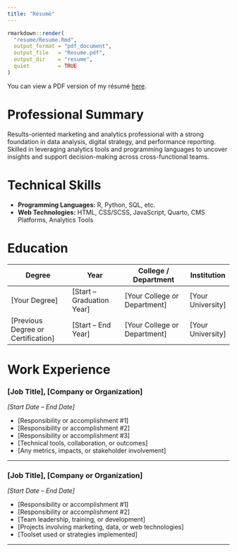 ```yaml
---
title: "Résumé"
---
```


```r
rmarkdown::render(
  "resume/Resume.Rmd",
  output_format = "pdf_document",
  output_file   = "Resume.pdf",
  output_dir    = "resume",
  quiet         = TRUE
)
```

You can view a PDF version of my résumé [here](resume/Resume.pdf).

# Professional Summary

Results-oriented marketing and analytics professional with a strong foundation in data analysis, digital strategy, and performance reporting. Skilled in leveraging analytics tools and programming languages to uncover insights and support decision-making across cross-functional teams.

# Technical Skills

- **Programming Languages:** R, Python, SQL, etc.  
- **Web Technologies:** HTML, CSS/SCSS, JavaScript, Quarto, CMS Platforms, Analytics Tools

# Education

| Degree                             | Year                          | College / Department                 | Institution         |
| ---------------------------------- | ----------------------------- | ------------------------------------ | ------------------- |
| [Your Degree]                     | [Start – Graduation Year]     | [Your College or Department]        | [Your University]   |
| [Previous Degree or Certification] | [Start – End Year]            | [Your College or Department]        | [Your University]   |

# Work Experience

### [Job Title], [Company or Organization]  
*[Start Date – End Date]*

- [Responsibility or accomplishment #1]  
- [Responsibility or accomplishment #2]  
- [Responsibility or accomplishment #3]  
- [Technical tools, collaboration, or outcomes]  
- [Any metrics, impacts, or stakeholder involvement]

---

### [Job Title], [Company or Organization]  
*[Start Date – End Date]*

- [Responsibility or accomplishment #1]  
- [Responsibility or accomplishment #2]  
- [Team leadership, training, or development]  
- [Projects involving marketing, data, or web technologies]  
- [Toolset used or strategies implemented]

---